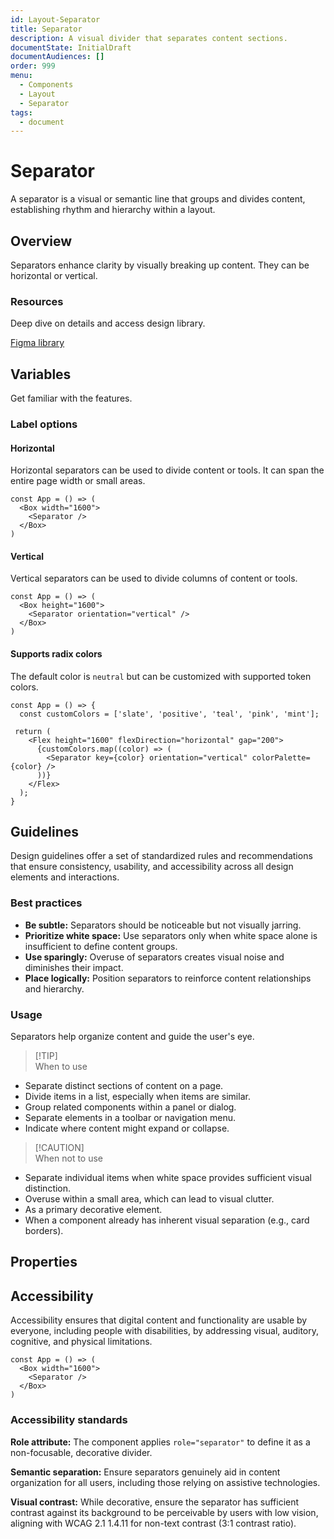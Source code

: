 ```yaml
---
id: Layout-Separator
title: Separator
description: A visual divider that separates content sections.
documentState: InitialDraft
documentAudiences: []
order: 999
menu:
  - Components
  - Layout
  - Separator
tags:
  - document
---
```


# Separator

A separator is a visual or semantic line that groups and divides content,
establishing rhythm and hierarchy within a layout.

## Overview

Separators enhance clarity by visually breaking up content. They can be
horizontal or vertical.

### Resources

Deep dive on details and access design library.

[Figma library](https://www.figma.com/design/AvtPX6g7OGGCRvNlatGOIY/NIMBUS-design-system?node-id=6041-25167)

## Variables

Get familiar with the features.

### Label options

#### Horizontal

Horizontal separators can be used to divide content or tools. It can span the
entire page width or small areas.

```jsx-live
const App = () => (
  <Box width="1600">
    <Separator />
  </Box>
)
```

#### Vertical

Vertical separators can be used to divide columns of content or tools.

```jsx-live
const App = () => (
  <Box height="1600">
    <Separator orientation="vertical" />
  </Box>
)
```

#### Supports radix colors

The default color is `neutral` but can be customized with supported token
colors.

```jsx-live
const App = () => {
  const customColors = ['slate', 'positive', 'teal', 'pink', 'mint'];

 return (
    <Flex height="1600" flexDirection="horizontal" gap="200">
      {customColors.map((color) => (
        <Separator key={color} orientation="vertical" colorPalette={color} />
      ))}
    </Flex>
  );
}
```

## Guidelines

Design guidelines offer a set of standardized rules and recommendations that
ensure consistency, usability, and accessibility across all design elements and
interactions.

### Best practices

- **Be subtle:** Separators should be noticeable but not visually jarring.
- **Prioritize white space:** Use separators only when white space alone is
  insufficient to define content groups.
- **Use sparingly:** Overuse of separators creates visual noise and diminishes
  their impact.
- **Place logically:** Position separators to reinforce content relationships
  and hierarchy.

### Usage

Separators help organize content and guide the user's eye.

> [!TIP]\
> When to use

- Separate distinct sections of content on a page.
- Divide items in a list, especially when items are similar.
- Group related components within a panel or dialog.
- Separate elements in a toolbar or navigation menu.
- Indicate where content might expand or collapse.

> [!CAUTION]\
> When not to use

- Separate individual items when white space provides sufficient visual
  distinction.
- Overuse within a small area, which can lead to visual clutter.
- As a primary decorative element.
- When a component already has inherent visual separation (e.g., card borders).

## Properties

<GroupedPropsTable componentName="Separator" />

## Accessibility

Accessibility ensures that digital content and functionality are usable by
everyone, including people with disabilities, by addressing visual, auditory,
cognitive, and physical limitations.

```jsx-live
const App = () => (
  <Box width="1600">
    <Separator />
  </Box>
)
```

### Accessibility standards

**Role attribute:** The component applies `role="separator"` to define it as a
non-focusable, decorative divider.

**Semantic separation:** Ensure separators genuinely aid in content organization
for all users, including those relying on assistive technologies.

**Visual contrast:** While decorative, ensure the separator has sufficient
contrast against its background to be perceivable by users with low vision,
aligning with WCAG 2.1 1.4.11 for non-text contrast (3:1 contrast ratio).
